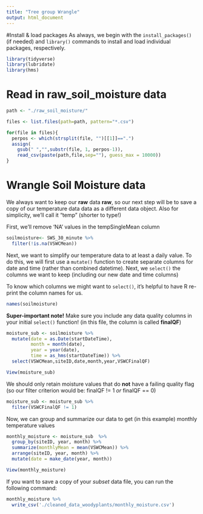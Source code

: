 ```yaml
---
title: "Tree group Wrangle"
output: html_document
---
```


#Install & load packages
As always, we begin with the `install_packages()` (if needed) and `library()` commands to install and load individual packages, respectively.
```r
library(tidyverse)
library(lubridate)
library(hms)
```

# Read in raw_soil_moisture data
```r
path <- "./raw_soil_moisture/"

files <- list.files(path=path, pattern="*.csv")

for(file in files){
  perpos <- which(strsplit(file, "")[[1]]==".")
  assign(
    gsub(" ","",substr(file, 1, perpos-1)),
    read_csv(paste(path,file,sep=""), guess_max = 10000))
}
```

# Wrangle Soil Moisture data
We always want to keep our **raw** data **raw**, so our next step will be to save a copy of our temperature data data as a different data object. Also for simplicity, we'll call it "temp" (shorter to type!)

First, we'll remove 'NA' values in the tempSingleMean column
```r
soilmoisture<- SWS_30_minute %>% 
  filter(!is.na(VSWCMean))
```


Next, we want to simplify our temperature data to at least a daily value. To do this, we will first use a `mutate()` function to create separate columns for date and time (rather than combined datetime). Next, we `select()` the columns we want to keep (including our new date and time columns)

To know which columns we might want to `select()`, it's helpful to have R re-print the column names for us.
```r
names(soilmoisture)
```

**Super-important note!** Make sure you include any data quality columns in your initial `select()` function! (in this file, the column is called **finalQF**)
```r
moisture_sub <- soilmoisture %>% 
  mutate(date = as.Date(startDateTime),
         month = month(date),
         year = year(date),
         time = as_hms(startDateTime)) %>% 
  select(VSWCMean,siteID,date,month,year,VSWCFinalQF)

View(moisture_sub)
```
We should only retain moisture values that do **not** have a failing quality flag (so our filter criterion would be: finalQF != 1 *or* finalQF == 0)
```r
moisture_sub <- moisture_sub %>% 
  filter(VSWCFinalQF != 1)
```

Now, we can group and summarize our data to get (in this example) monthly temperature values
```r
monthly_moisture <- moisture_sub  %>% 
  group_by(siteID, year, month) %>% 
  summarize(monthlyMean = mean(VSWCMean)) %>% 
  arrange(siteID, year, month) %>% 
  mutate(date = make_date(year, month))

View(monthly_moisture)
```

If you want to save a copy of your *subset* data file, you can run the following command:
```r
monthly_moisture %>% 
  write_csv('./cleaned_data_woodyplants/monthly_moisture.csv')
```
